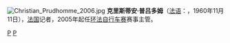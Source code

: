 [[File:Christian_Prudhomme_2006.jpg|thumb]]
'''克里斯蒂安·普吕多姆'''（[[法语|法语]]：'''{{lang|fr|Christian Prudhomme}}'''，1960年11月11日），[[法国|法国]]记者，2005年起任[[环法自行车赛|环法自行车赛]]赛事主管。

{{france-bio-stub}}
{{环法自行车赛}}

[[Category:1960年出生|P]]
[[Category:法国记者|P]]